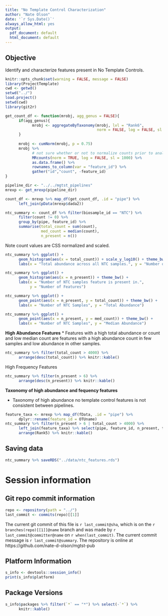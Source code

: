 ```yaml
---
title: "No Template Control Characterization"
author: "Nate Olson"
date: '`r Sys.Date()`'
always_allow_html: yes
output:
  pdf_document: default
  html_document: default
---
```


## Objective
Identify and characterize features present in No Template Controls. 

```r
knitr::opts_chunk$set(warning = FALSE, message = FALSE)
library(ProjectTemplate)
cwd <- getwd()
setwd("../")
load.project()
setwd(cwd)
library(git2r)
```

```r
get_count_df <- function(mrobj, agg_genus = FALSE){
      if(agg_genus){
            mrobj <- aggregateByTaxonomy(mrobj, lvl = "Rank6", 
                                         norm = FALSE, log = FALSE, sl = 1)
      }
      
      mrobj <- cumNorm(mrobj, p = 0.75)
      mrobj %>%
            # not sure whether or not to normalize counts prior to analysis
            MRcounts(norm = TRUE, log = FALSE, sl = 1000) %>%  
            as.data.frame() %>% 
            rownames_to_column(var = "feature_id") %>% 
            gather("id","count", -feature_id)
}

pipeline_dir <- "../../mgtst_pipelines"
mrexp <- get_mrexp(pipeline_dir)

count_df <- mrexp %>% map_df(get_count_df, .id = "pipe") %>% 
      left_join(pData(mrexp$dada2))
```


```r
ntc_summary <- count_df %>% filter(biosample_id == "NTC") %>% 
      filter(count != 0) %>% 
      group_by(pipe, feature_id) %>% 
      summarise(total_count = sum(count),
                med_count = median(count), 
                n_present = n())
```

Note count values are CSS normalized and scaled. 
```r
ntc_summary %>% ggplot() + 
      geom_histogram(aes(x = total_count)) + scale_y_log10() + theme_bw() +
      labs(x = "Total abundance across all NTC samples.", y = "Number of Features")
```

```r
ntc_summary %>% ggplot() + 
      geom_histogram(aes(x = n_present)) + theme_bw() +
      labs(x = "Number of NTC samples feature is present in.", 
           y = "Number of Features")
```


```r
ntc_summary %>% ggplot() + 
      geom_point(aes(x = n_present, y = total_count)) + theme_bw() +
      labs(x = "Number of NTC Samples", y = "Total Abundance")
```

```r
ntc_summary %>% ggplot() + 
      geom_point(aes(x = n_present, y = med_count)) + theme_bw() +
      labs(x = "Number of NTC Samples", y = "Median Abundance")
```

__High Abundance Features__
* Features with a high total abundance or count and low median count are features with a high abundance count in few samples and low abundance in other samples. 

```r
ntc_summary %>% filter(total_count > 4000) %>% 
      arrange(desc(total_count)) %>% knitr::kable()
```

High Frequency Features
```r
ntc_summary %>% filter(n_present > 6) %>% 
      arrange(desc(n_present)) %>% knitr::kable()
```

__Taxonomy of high abundance and fequency features__  

* Taxonomy of high abundance no template control features is not consistent between pipelines.  

```r
feature_taxa <- mrexp %>% map_df(fData, .id = "pipe") %>% 
      dplyr::rename(feature_id = OTUname)
ntc_summary %>% filter(n_present > 6 | total_count > 4000) %>% 
      left_join(feature_taxa) %>% select(pipe, feature_id, n_present, total_count, Rank5, Rank6) %>% 
      arrange(Rank5) %>% knitr::kable()
```



## Saving data 
```r
ntc_summary %>% saveRDS("../data/ntc_features.rds")
```


# Session information 

## Git repo commit information
```r
repo <- repository(path = "../")
last_commit <- commits(repo)[[1]]
```

The current git commit of this file is `r last_commit@sha`, which is on the `r branches(repo)[[1]]@name` branch and was made by `r last_commit@committer@name` on `r when(last_commit)`. The current commit message is `r last_commit@summary`. The repository is online at https://github.com/nate-d-olson/mgtst-pub  


## Platform Information
```r
s_info <- devtools::session_info()
print(s_info$platform)
```


## Package Versions
```r
s_info$packages %>% filter(`*` == "*") %>% select(-`*`) %>% 
      knitr::kable()
```